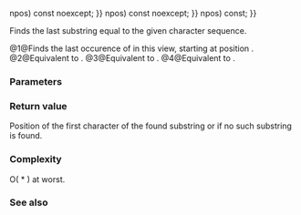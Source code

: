 {{cpp/experimental/basic_string_view/title | rfind }}
{{cpp/experimental/basic_string_view/navbar}}
{{dcl begin}}
{{dcl | num=1 | since=libfund_ts |
constexpr size_type rfind(basic_string_view v, size_type pos {{=}} npos) const noexcept;
}}
{{dcl | num=2 | since=libfund_ts |
constexpr size_type rfind(CharT c, size_type pos {{=}} npos) const noexcept;
}}
{{dcl | num=3 | since=libfund_ts |
constexpr size_type rfind(const CharT* s, size_type pos, size_type count) const;
}}
{{dcl | num=4 | since=libfund_ts |
constexpr size_type rfind(const CharT* s, size_type pos {{=}} npos) const;
}}
{{dcl end}}

Finds the last substring equal to the given character sequence.

@1@Finds the last occurence of {{tt|v}} in this view, starting at position {{tt|pos}}.
@2@Equivalent to {{c|rfind(basic_string_view(&amp;c, 1), pos)}}.
@3@Equivalent to {{c|rfind(basic_string_view(s, count), pos)}}.
@4@Equivalent to {{c|rfind(basic_string_view(s), pos)}}.

===Parameters===
{{par begin}}
{{par | v | view to search for}}
{{par | pos | position at which to start the search}}
{{par | count | length of substring to search for}}
{{par | s | pointer to a character string to search for}}
{{par | ch | character to search for}}
{{par end}} 


===Return value===
Position of the first character of the found substring or {{lc|npos}} if no such substring is found.

===Complexity===
O({{tt|size()}} * {{tt|v.size()}}) at worst.

===See also===
{{dsc begin}}
{{dsc inc | cpp/experimental/basic_string_view/dsc find}}
{{dsc inc | cpp/experimental/basic_string_view/dsc find_first_of}}
{{dsc inc | cpp/experimental/basic_string_view/dsc find_last_of}}
{{dsc inc | cpp/experimental/basic_string_view/dsc find_first_not_of}}
{{dsc inc | cpp/experimental/basic_string_view/dsc find_last_not_of}}
{{dsc end}}